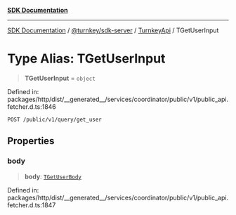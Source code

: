 [**SDK Documentation**](../../../../../README.mdx)

***

[SDK Documentation](../../../../../packages.mdx) / [@turnkey/sdk-server](../../../README.mdx) / [TurnkeyApi](../README.mdx) / TGetUserInput

# Type Alias: TGetUserInput

> **TGetUserInput** = `object`

Defined in: packages/http/dist/\_\_generated\_\_/services/coordinator/public/v1/public\_api.fetcher.d.ts:1846

`POST /public/v1/query/get_user`

## Properties

### body

> **body**: [`TGetUserBody`](TGetUserBody.mdx)

Defined in: packages/http/dist/\_\_generated\_\_/services/coordinator/public/v1/public\_api.fetcher.d.ts:1847
